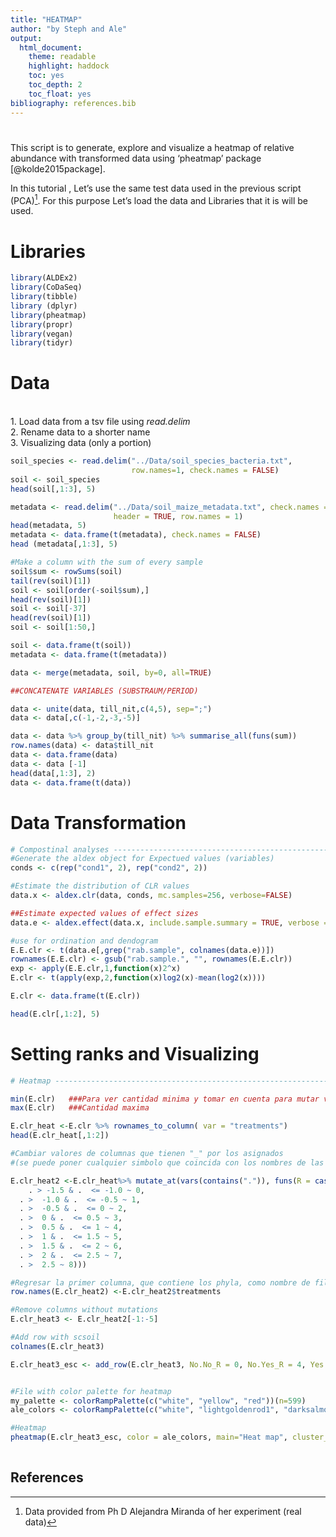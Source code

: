 ```yaml
---
title: "HEATMAP"
author: "by Steph and Ale"
output:
  html_document:
    theme: readable
    highlight: haddock
    toc: yes
    toc_depth: 2
    toc_float: yes
bibliography: references.bib
---
```


# 

This script is to generate, explore and visualize a heatmap of relative abundance with transformed data using 'pheatmap' package [@kolde2015package].

In this tutorial , Let's use the same test data used in the previous script (PCA)[^1]. For this purpose Let's load the data and Libraries that it is will be used.

[^1]: Data provided from Ph D Alejandra Miranda of her experiment (real data)

# Libraries

```r
library(ALDEx2)
library(CoDaSeq)
library(tibble)
library (dplyr)
library(pheatmap)
library(propr)
library(vegan)
library(tidyr)


```

# Data

\
1. Load data from a tsv file using *read.delim*\
2. Rename data to a shorter name\
3. Visualizing data (only a portion)\

```r
soil_species <- read.delim("../Data/soil_species_bacteria.txt", 
                           row.names=1, check.names = FALSE)
soil <- soil_species
head(soil[,1:3], 5)

metadata <- read.delim("../Data/soil_maize_metadata.txt", check.names = FALSE,
                       header = TRUE, row.names = 1)
head(metadata, 5)
metadata <- data.frame(t(metadata), check.names = FALSE)
head (metadata[,1:3], 5)

#Make a column with the sum of every sample
soil$sum <- rowSums(soil)
tail(rev(soil)[1])
soil <- soil[order(-soil$sum),]
head(rev(soil)[1])
soil <- soil[-37]
head(rev(soil)[1])
soil <- soil[1:50,] 

soil <- data.frame(t(soil))
metadata <- data.frame(t(metadata))

data <- merge(metadata, soil, by=0, all=TRUE)

##CONCATENATE VARIABLES (SUBSTRAUM/PERIOD)

data <- unite(data, till_nit,c(4,5), sep=";")
data <- data[,c(-1,-2,-3,-5)]

data <- data %>% group_by(till_nit) %>% summarise_all(funs(sum))
row.names(data) <- data$till_nit
data <- data.frame(data)
data <- data [-1]
head(data[,1:3], 2)
data <- data.frame(t(data))

```

# Data Transformation

```r
# Compostinal analyses ----------------------------------------------------
#Generate the aldex object for Expectued values (variables)
conds <- c(rep("cond1", 2), rep("cond2", 2))

#Estimate the distribution of CLR values
data.x <- aldex.clr(data, conds, mc.samples=256, verbose=FALSE)

##Estimate expected values of effect sizes
data.e <- aldex.effect(data.x, include.sample.summary = TRUE, verbose = FALSE)

#use for ordination and dendogram
E.E.clr <- t(data.e[,grep("rab.sample", colnames(data.e))])
rownames(E.E.clr) <- gsub("rab.sample.", "", rownames(E.E.clr))
exp <- apply(E.E.clr,1,function(x)2^x)
E.clr <- t(apply(exp,2,function(x)log2(x)-mean(log2(x))))

E.clr <- data.frame(t(E.clr))

head(E.clr[,1:2], 5)

```

# Setting ranks and Visualizing

```r
# Heatmap -----------------------------------------------------------------

min(E.clr)   ###Para ver cantidad minima y tomar en cuenta para mutar valores
max(E.clr)   ###Cantidad maxima

E.clr_heat <-E.clr %>% rownames_to_column( var = "treatments")
head(E.clr_heat[,1:2])

#Cambiar valores de columnas que tienen "_" por los asignados
#(se puede poner cualquier simbolo que coincida con los nombres de las col)

E.clr_heat2 <-E.clr_heat%>% mutate_at(vars(contains(".")), funs(R = case_when(
    . > -1.5 & .  <= -1.0 ~ 0,
  . >  -1.0 & .  <= -0.5 ~ 1,
  . >  -0.5 & .  <= 0 ~ 2,
  . >  0 & .  <= 0.5 ~ 3,
  . >  0.5 & .  <= 1 ~ 4,
  . >  1 & .  <= 1.5 ~ 5,
  . >  1.5 & .  <= 2 ~ 6,
  . >  2 & .  <= 2.5 ~ 7,
  . >  2.5 ~ 8)))

#Regresar la primer columna, que contiene los phyla, como nombre de filas y no como columna
row.names(E.clr_heat2) <-E.clr_heat2$treatments

#Remove columns without mutations
E.clr_heat3 <- E.clr_heat2[-1:-5]

#Add row with scsoil
colnames(E.clr_heat3)

E.clr_heat3_esc <- add_row(E.clr_heat3, No.No_R = 0, No.Yes_R = 4, Yes.Yes_R = 8, .before = 1,)


#File with color palette for heatmap
my_palette <- colorRampPalette(c("white", "yellow", "red"))(n=599)
ale_colors <- colorRampPalette(c("white", "lightgoldenrod1", "darksalmon" ,"coral2", "maroon4"))(n=599)

#Heatmap
pheatmap(E.clr_heat3_esc, color = ale_colors, main="Heat map", cluster_cols = T, cluster_rows = F, fontsize = 7, clustering_distance_cols = "euclidean")
 

```

## **References**

::: {#refs}
:::
